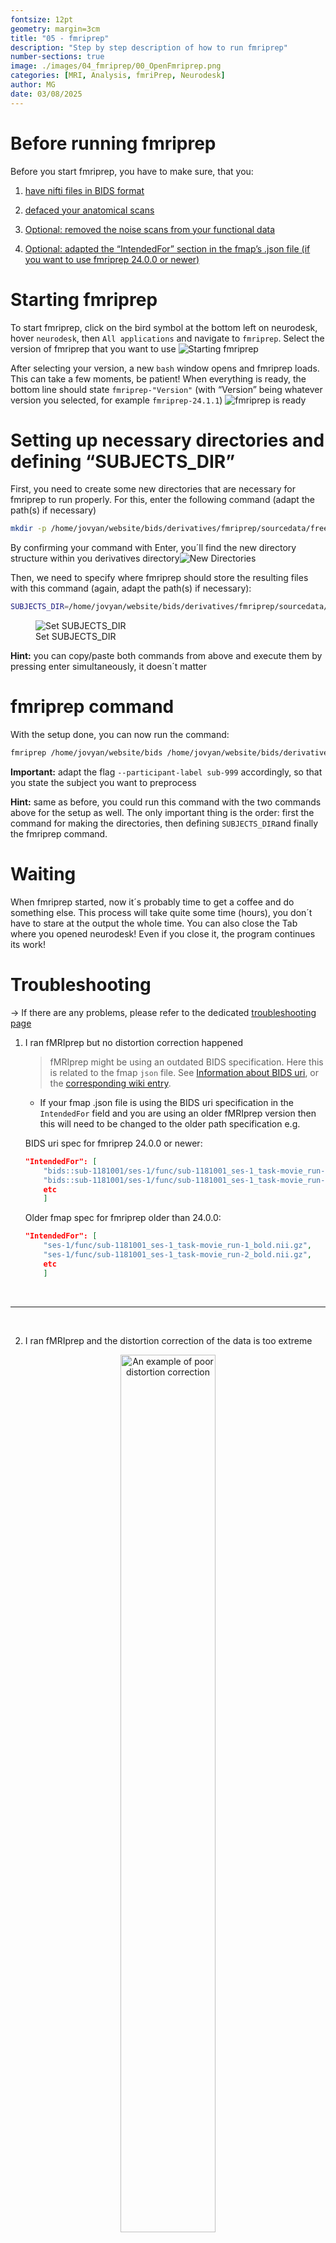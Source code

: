 ```yaml
---
fontsize: 12pt
geometry: margin=3cm
title: "05 - fmriprep"
description: "Step by step description of how to run fmriprep"
number-sections: true
image: ./images/04_fmriprep/00_OpenFmriprep.png
categories: [MRI, Analysis, fmriPrep, Neurodesk]
author: MG
date: 03/08/2025
---
```


# Before running fmriprep {#sec-NecessitiesFmriprep}

Before you start fmriprep, you have to make sure, that you:

1.  [have nifti files in BIDS format](DICOMtoBIDS.qmd)

2.  [defaced your anatomical scans](defacing.qmd)

3.  [Optional: removed the noise scans from your functional data](RemoveDenoisingScan.qmd)

4.  [Optional: adapted the "IntendedFor" section in the fmap's .json file (if you want to use fmriprep 24.0.0 or newer)](DICOMtoBIDS.qmd#sec-IntendedFor)

# Starting fmriprep {#sec-fmriprepStart}

To start fmriprep, click on the bird symbol at the bottom left on neurodesk, hover `neurodesk`, then `All applications` and navigate to `fmriprep`. Select the version of fmriprep that you want to use ![Starting fmriprep](./images/04_fmriprep/00_OpenFmriprep.png)

After selecting your version, a new `bash` window opens and fmriprep loads. This can take a few moments, be patient! When everything is ready, the bottom line should state `fmriprep-"Version"` (with "Version" being whatever version you selected, for example `fmriprep-24.1.1`) ![fmriprep is ready](./images/04_fmriprep/01_fmriprepReady.png)

# Setting up necessary directories and defining "SUBJECTS_DIR" {#sec-fmriprepSetup}

First, you need to create some new directories that are necessary for fmriprep to run properly. For this, enter the following command (adapt the path(s) if necessary)

``` bash
mkdir -p /home/jovyan/website/bids/derivatives/fmriprep/sourcedata/freesurfer/
```

By confirming your command with Enter, you´ll find the new directory structure within you derivatives directory![New Directories](./images/04_fmriprep/02_newDirectories.png)

Then, we need to specify where fmriprep should store the resulting files with this command (again, adapt the path(s) if necessary):

``` bash
SUBJECTS_DIR=/home/jovyan/website/bids/derivatives/fmriprep/sourcedata/freesurfer/
```

![Set SUBJECTS_DIR](./images/04_fmriprep/03_setSUBJECTS_DIR.png)

**Hint:** you can copy/paste both commands from above and execute them by pressing enter simultaneously, it doesn´t matter

# fmriprep command {#sec-fmriprepCommand}

With the setup done, you can now run the command:

``` bash
fmriprep /home/jovyan/website/bids /home/jovyan/website/bids/derivatives/fmriprep participant --bold2t1w-init header --force-bbr -w /home/jovyan/website/fmriprep_tmp --output-spaces T1w fsaverage fsnative --participant-label sub-999 --nprocs 8 --mem 10000 --skip_bids_validation --stop-on-first-crash -v --fs-license-file /home/jovyan/website/freesurferlicense/license.txt
```

**Important:** adapt the flag `--participant-label sub-999` accordingly, so that you state the subject you want to preprocess

**Hint:** same as before, you could run this command with the two commands above for the setup as well. The only important thing is the order: first the command for making the directories, then defining `SUBJECTS_DIR`and finally the fmriprep command.

# Waiting

When fmriprep started, now it´s probably time to get a coffee and do something else. This process will take quite some time (hours), you don´t have to stare at the output the whole time. You can also close the Tab where you opened neurodesk! Even if you close it, the program continues its work!

# Troubleshooting

$\to$ If there are any problems, please refer to the dedicated [troubleshooting page](troubleshooting.qmd#sec-TroublesFmriprep)

1.  I ran fMRIprep but no distortion correction happened

    > fMRIprep might be using an outdated BIDS specification. Here this is related to the fmap `json` file. See [Information about BIDS uri](https://bids-specification.readthedocs.io/en/stable/common-principles.html#bids-uri), or the [corresponding wiki entry](DICOMtoBIDS.qmd#sec-IntendedFor).

    -   If your fmap .json file is using the BIDS uri specification in the `IntendedFor` field and you are using an older fMRIprep version then this will need to be changed to the older path specification e.g.

    BIDS uri spec for fmriprep 24.0.0 or newer:

    ``` json
    "IntendedFor": [
        "bids::sub-1181001/ses-1/func/sub-1181001_ses-1_task-movie_run-1_bold.nii.gz",
        "bids::sub-1181001/ses-1/func/sub-1181001_ses-1_task-movie_run-2_bold.nii.gz", 
        etc
        ]
    ```

    Older fmap spec for fmriprep older than 24.0.0:

    ``` json
    "IntendedFor": [
        "ses-1/func/sub-1181001_ses-1_task-movie_run-1_bold.nii.gz",
        "ses-1/func/sub-1181001_ses-1_task-movie_run-2_bold.nii.gz",
        etc
        ]
    ```

 

------------------------------------------------------------------------

 

2.  I ran fMRIprep and the distortion correction of the data is too extreme

<center>

![An example of poor distortion correction](./images/poor_DC.png){width="60%"}

</center>

> This is an issue with certain issues of fMRIprep. Using fMRIprep version 20.2.7 may be needed to avoid the extreme distortion correction (newer versions of fMRIprep haven't been tested)

 

------------------------------------------------------------------------

 

3.  If using already run FreeSurfer `recon-all` output and have specified an `expert-opts` file then fMRIprep shows multiple errors

    -   In the directory that has the prerun `recon-all` there is a folder `scripts` that saves the `expert-opts` file. Removing this file allows fMRIprep to run

------------------------------------------------------------------------

4.  If fmriprep fails silently (i.e. gives no error) on coregistering the functional to the structural scan, the solution is (if your structural and functional scans are from the same session) to add the following flag:

    `--bold2t1w-init header`

# The next steps

Congratulations, you successfully preprocessed your data and you are one step closer to analyzing your data!

To continue in your journey to your Analysis, please return to the [Overview-Page](Overview_fromDICOMtoGLM.qmd) to check what to do next.

Alternatively, here is a list of potential next steps to continue with

1.  
